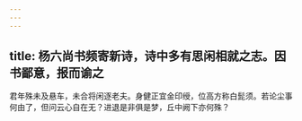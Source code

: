 ```yaml
---
---
---
```

title: 杨六尚书频寄新诗，诗中多有思闲相就之志。因书鄙意，报而谕之
---



君年殊未及悬车，未合将闲逐老夫。身健正宜金印绶，位高方称白髭须。若论尘事何由了，但问云心自在无？进退是非俱是梦，丘中阙下亦何殊？